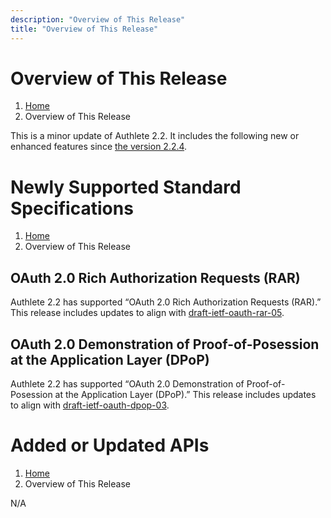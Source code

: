 ```yaml
---
description: "Overview of This Release"
title: "Overview of This Release"
---
```




# Overview of This Release
1. [Home](https://www.authlete.com/)
3. Overview of This Release

This is a minor update of Authlete 2.2. It includes the following new or enhanced features since [the version 2.2.4](../2.2.4).

# Newly Supported Standard Specifications
1. [Home](https://www.authlete.com/)
3. Overview of This Release

## OAuth 2.0 Rich Authorization Requests (RAR)

Authlete 2.2 has supported “OAuth 2.0 Rich Authorization Requests (RAR).”
This release includes updates to align with [draft-ietf-oauth-rar-05](https://datatracker.ietf.org/doc/html/draft-ietf-oauth-rar-05).

## OAuth 2.0 Demonstration of Proof-of-Posession at the Application Layer (DPoP)

Authlete 2.2 has supported “OAuth 2.0 Demonstration of Proof-of-Posession at the Application Layer (DPoP).”
This release includes updates to align with [draft-ietf-oauth-dpop-03](https://datatracker.ietf.org/doc/html/draft-ietf-oauth-dpop-03).

# Added or Updated APIs
1. [Home](https://www.authlete.com/)
3. Overview of This Release

N/A
